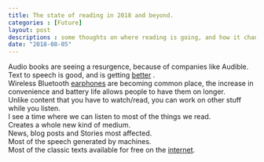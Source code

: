 ```yaml
---
title: The state of reading in 2018 and beyond.
categories : [Future]
layout: post
descriptions : some thoughts on where reading is going, and how it changes with time.
date: "2018-08-05"
---
```


Audio books are seeing a resurgence, because of companies like Audible.  
Text to speech is good, and is getting [better](https://deepmind.com/blog/article/wavenet-generative-model-raw-audio) .  
Wireless Bluetooth [earphones](https://www.apple.com/airpods/) are becoming common place, the increase in convenience and battery life allows people to have them on longer.  
Unlike content that you have to watch/read, you can work on other stuff while you listen.  
I see a time where we can listen to most of the things we read.  
Creates a whole new kind of medium.  
News, blog posts and Stories most affected.  
Most of the speech generated by machines.  
Most of the classic texts available for free on the [internet](http://libgen.is/).
